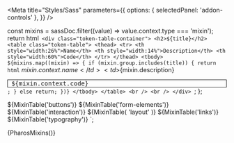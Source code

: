 

<Meta
  title="Styles/Sass"
  parameters={{
    options: { selectedPanel: 'addon-controls' },
  }}
/>

  const mixins = sassDoc.filter((value) => value.context.type === 'mixin');
  return html`
    <div class="token-table-container">
      <h2>${title}</h2>
      <table class="token-table">
        <thead>
          <tr>
            <th style="width:26%">Name</th>
            <th style="width:14%">Description</th>
            <th style="width:60%">Code</th>
          </tr>
        </thead>
        <tbody>
          ${mixins.map((mixin) => {
            if (mixin.group.includes(title)) {
              return html`
                <tr>
                  <td>${mixin.context.name}</td>
                  <td>${mixin.description}</td>
                  <td>
                    <div
                      style="background-color:var(--pharos-color-marble-gray-97); border-style: solid; border-color: var(--pharos-color-marble-gray-80); padding-bottom:var(--pharos-spacing-one-eighth-x); border-width: 1px"
                    >
                      <code
                        style="background-color:var(--pharos-color-marble-gray-97); font-size:var(--pharos-font-size-micro); white-space: pre;"
                      >
                        ${mixin.context.code}</code
                      >
                    </div>
                  </td>
                </tr>
              `;
            } else return;
          })}
        </tbody>
      </table>
      <br />
      <br />
    </div>
  `;
};

  ${MixinTable('buttons')} ${MixinTable('form-elements')} ${MixinTable('interaction')} ${MixinTable(
    'layout'
  )} ${MixinTable('links')} ${MixinTable('typography')}
`;

<Canvas withToolbar>
  <Story name="Mixins">{PharosMixins()}</Story>
</Canvas>
